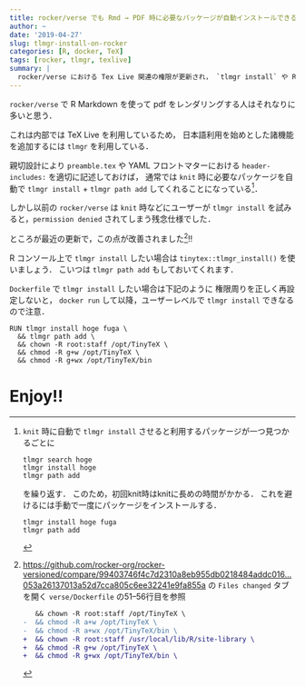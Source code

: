 ```yaml
---
title: rocker/verse でも Rmd → PDF 時に必要なパッケージが自動インストールできるようになった
author: ~
date: '2019-04-27'
slug: tlmgr-install-on-rocker
categories: [R, docker, TeX]
tags: [rocker, tlmgr, texlive]
summary: |
  rocker/verse における Tex Live 関連の権限が更新され， `tlmgr install` や Rmd → PDF 時に必要なパッケージの自動インストールが可能になった．Dockerfile 編集時には注意点あり．
---
```


`rocker/verse` で R Markdown を使って pdf をレンダリングする人はそれなりに多いと思う．

これは内部では TeX Live を利用しているため，
日本語利用を始めとした諸機能を追加するには `tlmgr` を利用している．

親切設計により `preamble.tex` や YAML フロントマターにおける
`header-includes:` を適切に記述しておけば，
通常では `knit` 時に必要なパッケージを自動で `tlmgr install` + `tlmgr path add` してくれることになっている[^tip-knitr-and-tlmgr]．

[^tip-knitr-and-tlmgr]:
    `knit` 時に自動で `tlmgr install` させると利用するパッケージが一つ見つかるごとに
    ```
    tlmgr search hoge
    tlmgr install hoge
    tlmgr path add
    ```
    を繰り返す．
    このため，初回knit時はknitに長めの時間がかかる．
    これを避けるには手動で一度にパッケージをインストールする．
    ```
    tlmgr install hoge fuga
    tlmgr path add
    ```

しかし以前の `rocker/verse` は `knit` 時などにユーザーが `tlmgr install` 
を試みると，`permission denied` されてしまう残念仕様でした．

ところが最近の更新で，この点が改善されました[^rocker-verse-dockerfile-diff]!!

[^rocker-verse-dockerfile-diff]: 
    <https://github.com/rocker-org/rocker-versioned/compare/99403746f4c7d2310a8eb955db0218484addc016...053a26137013a52d7cca805c6ee32241e9fa855a> の `Files changed` タブを開く `verse/Dockerfile` の51--56行目を参照
    ```.diff
       && chown -R root:staff /opt/TinyTeX \
    -  && chmod -R a+w /opt/TinyTeX \
    -  && chmod -R a+wx /opt/TinyTeX/bin \
    +  && chown -R root:staff /usr/local/lib/R/site-library \
    +  && chmod -R g+w /opt/TinyTeX \
    +  && chmod -R g+wx /opt/TinyTeX/bin \
    ```


R コンソール上で `tlmgr install` したい場合は `tinytex::tlmgr_install()` を使いましょう．
こいつは `tlmgr path add` もしておいてくれます．

`Dockerfile` で `tlmgr install` したい場合は下記のように
権限周りを正しく再設定しないと，
`docker run` して以降，ユーザーレベルで `tlmgr install` できなるので注意．

```.dockerfile
RUN tlmgr install hoge fuga \
  && tlmgr path add \
  && chown -R root:staff /opt/TinyTeX \
  && chmod -R g+w /opt/TinyTeX \
  && chmod -R g+wx /opt/TinyTeX/bin
```

# Enjoy!!
